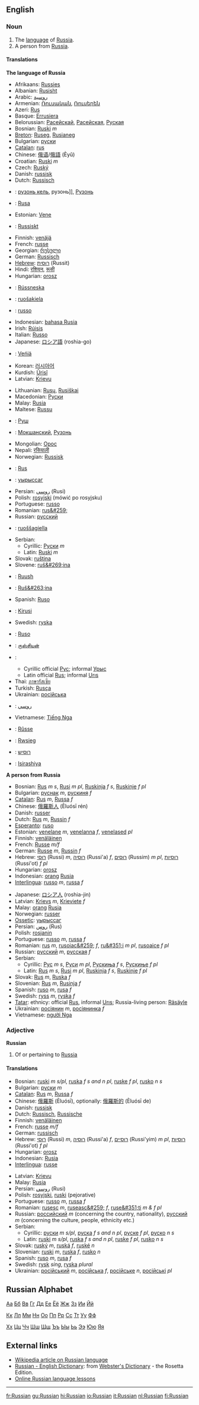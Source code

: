 ==English==

===Noun===
{{en-noun-reg}}

#The [[language]] of [[w:Russia|Russia]].
#A person from [[Russia]].

====Translations====

'''The language of Russia'''
{{top}}
*Afrikaans: [[Russies]]
*Albanian: [[Rusisht]]
*Arabic: [[روسية]]
*Armenian: [[Ռուսական]], [[Ռուսերեն]] 
*Azeri: [[Rus]]
*Basque: [[Errusiera]]
*Belorussian: [[Расейскай]], [[Расейская]], [[Руская]]
*Bosnian: [[Ruski]] ''m''
*[[Breton]]: [[Ruseg]], [[Rusianeg]]
*Bulgarian: [[руски]] {{m}}
*[[Catalan]]: [[rus]] {{m}}
*Chinese: [[俄语]]/[[俄語]] (Èyǔ)
*Croatian: [[Ruski]] ''m''
*Czech: [[Ruský]]
*Danish: [[russisk]]
*Dutch: [[Russisch]]
*{{myv}}: [[рузонь кель]], рузонь]], [[Рузонь]]
*{{eo}}: [[Rusa]]
*Estonian: [[Vene]]
*{{fo}}: [[Russiskt]]
*Finnish: [[venäjä]]
*French: [[russe]] {{m}}
*Georgian: [[რუსული]]
*German: [[Russisch]] {{n}}
*[[Hebrew]]: [[רוסית]] (Russit)
*Hindi: [[रशियन]], [[रूसी]]
*Hungarian: [[orosz]]
*{{is}}: [[Rússneska]]
*{{smn}}: [[ruošakiela]]
*{{ia}}: [[russo]]
*Indonesian: [[bahasa Rusia]]
*Irish: [[Rúisis]]
*Italian: [[Russo]]
*Japanese: [[ロシア語]] (roshia-go)
*{{fiu}}: [[Veńiä]]
*Korean: [[러시아어]]
*Kurdish: [[Ûrisî]]
*Latvian: [[Krievu]]
{{mid}}
*Lithuanian: [[Rusų]], [[Rusiškai]]
*Macedonian: [[Руски]]
*Malay: [[Rusia]]
*Maltese: [[Russu]]
*{{chm}}: [[Руш]]
*{{mdf}}: [[Мокшанский]], [[Рузонь]]
*Mongolian: [[Орос]]
*Nepali: [[रसियाली]]
*Norwegian: [[Russisk]]
*{{oc}}: [[Rus]]
*{{os}}: [[уырыссаг]]
*Persian: [[روسي]] (Rusi)
*Polish:  [[rosyjski]] (mówi&#263; po rosyjsku)
*Portuguese: [[russo]] {{m}}
*Romanian: [[rus&#259;]] {{f}}
*Russian: [[русский]] {{m}}
*{{smi}}: [[ruoššagiella]]
*Serbian:
**Cyrillic: [[Руски]] ''m''
**Latin: [[Ruski]] ''m''
*Slovak: [[ruština]] {{f}}
*Slovene: [[ruš&#269;ina]] {{f}}
*{{so}}: [[Ruush]]
*{{wen}}: [[Ruš&#263;ina]]
*Spanish: [[Ruso]] {{m}}
*{{sw}}: [[Kirusi]] {{m}}
*Swedish: [[ryska]]
*{{tl}}: [[Ruso]]
*{{ta}}: [[ருஸ்சியன்]]
*{{tt}}: 
**Cyrillic official [[Рус]]; informal [[Урыс]]
**Latin official [[Rus]]; informal [[Urıs]]
*Thai: [[ภาษารัสเซีย]]
*Turkish: [[Rusça]]
*Ukrainian: [[російська]]
*{{ur}}: [[روسي]]
*Vietnamese: [[Tiếng Nga]]
*{{wa}}: [[Rûsse]]
*{{cy}}: [[Rwsieg]]
*{{yi}}: [[רוסיש]]
*{{zu}}: [[Isirashiya]]
{{bottom}}

'''A person from Russia'''
{{top}}
*Bosnian: [[Rus]] ''m s'', [[Rusi]] ''m pl'', [[Ruskinja]] ''f s'', [[Ruskinje]] ''f pl''
*Bulgarian: [[руснак]] ''m'', [[рускиня]] ''f''
*[[Catalan]]: [[Rus]] ''m'', [[Russa]] ''f''
*Chinese: [[俄羅斯人]] (Èluósī rén)
*Danish: [[russer]]
*Dutch: [[Rus]] ''m'', [[Russin]] ''f''
*[[Esperanto]]: [[ruso]]
*Estonian: [[venelane]] ''m'', [[venelanna]] ''f'', [[venelased]] ''pl''
*Finnish: [[venäläinen]]
*French: [[Russe]] ''m/f''
*German: [[Russe]] ''m'', [[Russin]] ''f''
*Hebrew: [[רוסי]] (Russi) ''m'', [[רוסיה]] (Russi'a) ''f'', [[רוסים]] (Russim) ''m pl'', [[רוסיות]] (Russi'ot) ''f pl''
*Hungarian: [[orosz]]
*Indonesian: [[orang]] [[Rusia]]
*[[Interlingua]]: [[russo]] ''m'', [[russa]] ''f''
{{mid}}
*Japanese: [[ロシア人]] (roshia-jin)
*Latvian: [[Krievs]] ''m'', [[Krieviete]] ''f''
*Malay: [[orang]] [[Rusia]]
*Norwegian: [[russer]]
*[[Ossetic]]: [[уырыссаг]]
*Persian: [[روس]] (Rus)
*Polish: [[rosjanin]]
*Portuguese: [[russo]] ''m'', [[russa]] ''f''
*Romanian: [[rus]] ''m'', [[rusoiac&#259;]] ''f'', [[ru&#351;i]] ''m pl'', [[rusoaice]] ''f pl''
*Russian: [[русский]] ''m'', [[русская]] ''f''
*Serbian:
**Cyrillic: [[Рус]] ''m s'', [[Руси]] ''m pl'', [[Рускиња]] ''f s'', [[Рускиње]] ''f pl''
**Latin: [[Rus]] ''m s'', [[Rusi]] ''m pl'', [[Ruskinja]] ''f s'', [[Ruskinje]] ''f pl''
*Slovak: [[Rus]] ''m'', [[Ruska]] ''f''
*Slovenian: [[Rus]] ''m'', [[Rusinja]] ''f''
*Spanish: [[ruso]] ''m'', [[rusa]] ''f''
*Swedish: [[ryss]] ''m'', [[ryska]] ''f''
*[[Tatar]]: ethnicy: official [[Rus]], informal [[Urıs]]; Russia-living person: [[Räsäyle]]
*Ukrainian: [[росіянин]] ''m'', [[росіянинка]] ''f''
*Vietnamese: [[người Nga]]
{{bottom}}

===Adjective===
'''Russian'''

#Of or pertaining to [[Russia]]

====Translations====
{{top}}
*Bosnian: [[ruski]] ''m s/pl'', [[ruska]] ''f s and n pl'', [[ruske]] ''f pl'', [[rusko]] ''n s''
*Bulgarian: [[руски]] ''m''
*[[Catalan]]: [[Rus]] ''m'', [[Russa]] ''f''
*Chinese: [[俄羅斯]] (Èluósī), optionally: [[俄羅斯的]] (Èluósī de)
*Danish: [[russisk]]
*Dutch: [[Russisch]], [[Russische]]
*Finnish: [[venäläinen]]
*French: [[russe]] ''m/f''
*German: [[russisch]]
*Hebrew: [[רוסי]] (Russi) ''m'', [[רוסיה]] (Russi'a) ''f'', [[רוסיים]] (Russi'yim) ''m pl'', [[רוסיות]] (Russi'ot) ''f pl''
*Hungarian: [[orosz]]
*Indonesian: [[Rusia]]
*[[Interlingua]]: [[russe]]
{{mid}}
*Latvian: [[Krievu]]
*Malay: [[Rusia]]
*Persian: [[روسي]]  (Rusi)
*Polish: [[rosyjski]], [[ruski]] (pejorative)
*Portuguese: [[russo]] ''m'', [[russa]] ''f''
*Romanian: [[rusesc]] ''m'', [[ruseasc&#259;]] ''f'', [[ruse&#351;ti]] ''m & f pl''
*Russian: [[российский]] ''m'' (concerning the country, nationality), [[русский]] ''m'' (concerning the culture, people, ethnicity etc.) 
*Serbian:
**Cyrillic: [[руски]] ''m s/pl'', [[руска]] ''f s and n pl'', [[руске]] ''f pl'', [[руско]] ''n s''
**Latin: [[ruski]] ''m s/pl'', [[ruska]] ''f s and n pl'', [[ruske]] ''f pl'', [[rusko]] ''n s''
*Slovak: [[ruský]] ''m'', [[ruská]] ''f'', [[ruské]] ''n''
*Slovenian: [[ruski]] ''m'', [[ruska]] ''f'', [[rusko]] ''n''
*Spanish: [[ruso]] ''m'', [[rusa]] ''f''
*Swedish: [[rysk]] ''sing'', [[ryska]] ''plural''
*Ukrainian: [[російський]] ''m'', [[російська]] ''f'', [[російське]] ''n'', [[російські]] ''pl''
{{bottom}}

==Russian Alphabet==

[[Wiktionary:Russian index а|Аа]] [[Wiktionary:Russian index б|Бб]] [[Wiktionary:Russian index в|Вв]] [[Wiktionary:Russian index г|Гг]] [[Wiktionary:Russian index д|Дд]] [[Wiktionary:Russian index е|Ее]] [[Wiktionary:Russian index ё|Ёё]] [[Wiktionary:Russian index ж|Жж]] [[Wiktionary:Russian index з|Зз]] [[Wiktionary:Russian index и|Ии]] [[Wiktionary:Russian index й|Йй]]

[[Wiktionary:Russian index к|Кк]] [[Wiktionary:Russian index л|Лл]] [[Wiktionary:Russian index м|Мм]] [[Wiktionary:Russian index н|Нн]] [[Wiktionary:Russian index о|Оо]] [[Wiktionary:Russian index п|Пп]] [[Wiktionary:Russian index р|Рр]] [[Wiktionary:Russian index с|Сс]] [[Wiktionary:Russian index т|Тт]] [[Wiktionary:Russian index у|Уу]] [[Wiktionary:Russian index ф|Фф]]

[[Wiktionary:Russian index х|Хх]] [[Wiktionary:Russian index ц|Цц]] [[Wiktionary:Russian index ч|Чч]] [[Wiktionary:Russian index ш|Шш]] [[Wiktionary:Russian index щ|Щщ]] [[Wiktionary:Russian index ъ|Ъъ]] [[Wiktionary:Russian index ы|Ыы]] [[Wiktionary:Russian index ь|Ьь]] [[Wiktionary:Russian index э|Ээ]] [[Wiktionary:Russian index ю|Юю]] [[Wiktionary:Russian index я|Яя]]

==External links==
{{interwiktionary|code=ru}}
*[[w:Russian language|Wikipedia article on Russian language]]
*[http://www.websters-online-dictionary.org/definition/Russian-english/ Russian - English Dictionary]: from [http://www.websters-online-dictionary.org/ Webster's Dictionary] - the Rosetta Edition.
*[http://www.russianlessons.net/ Online Russian language lessons]
----

[[fr:Russian]]
[[gu:Russian]]
[[hi:Russian]]
[[io:Russian]]
[[it:Russian]]
[[nl:Russian]]
[[fi:Russian]]